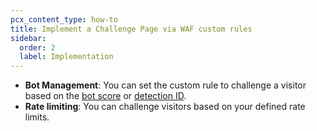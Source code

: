 ```yaml
---
pcx_content_type: how-to
title: Implement a Challenge Page via WAF custom rules
sidebar:
  order: 2
  label: Implementation
---
```



<Render file="create-challenge-page" />

- **Bot Management**: You can set the custom rule to challenge a visitor based on the [bot score](/bots/concepts/bot-score/) or [detection ID](/bots/additional-configurations/detection-ids/).
- **Rate limiting**: You can challenge visitors based on your defined rate limits.